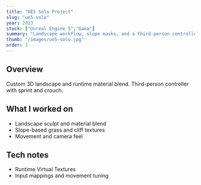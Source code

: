 ```yaml
---
title: "UE5 Solo Project"
slug: "ue5-solo"
year: 2023
stack: ["Unreal Engine 5","Gaea"]
summary: "Landscape workflow, slope masks, and a third-person controller."
thumb: "/images/ue5-solo.jpg"
order: 3
---
```


## Overview
Custom 3D landscape and runtime material blend. Third-person controller with sprint and crouch.

## What I worked on
- Landscape sculpt and material blend  
- Slope-based grass and cliff textures  
- Movement and camera feel

## Tech notes
- Runtime Virtual Textures  
- Input mappings and movement tuning


